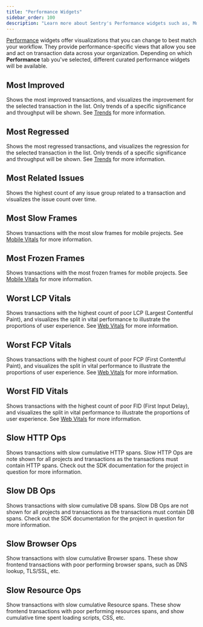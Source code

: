 ```yaml
---
title: "Performance Widgets"
sidebar_order: 100
description: "Learn more about Sentry's Performance widgets such as, Most Related Issues, Most Regressed Transactions, Slow HTTP Ops, and how they can be used to surface performance insights in your applications."
---
```


[Performance](/product/performance/) widgets offer visualizations that you can change to best match your workflow. They provide performance-specific views that allow you see and act on transaction data across your organization.
Depending on which **Performance** tab you've selected, different curated performance widgets will be available.

## Most Improved

Shows the most improved transactions, and visualizes the improvement for the selected transaction in the list. Only trends of a specific significance and throughput will be shown. See [Trends](/product/performance/trends) for more information.

## Most Regressed

Shows the most regressed transactions, and visualizes the regression for the selected transaction in the list. Only trends of a specific significance and throughput will be shown. See [Trends](/product/performance/trends) for more information.

## Most Related Issues

Shows the highest count of any issue group related to a transaction and visualizes the issue count over time.

## Most Slow Frames

Shows transactions with the most slow frames for mobile projects. See [Mobile Vitals](/product/performance/mobile-vitals) for more information.

## Most Frozen Frames

Shows transactions with the most frozen frames for mobile projects. See [Mobile Vitals](/product/performance/mobile-vitals) for more information.

## Worst LCP Vitals

Shows transactions with the highest count of poor LCP (Largest Contentful Paint), and visualizes the split in vital performance to illustrate the proportions of user experience. See [Web Vitals](/product/performance/web-vitals) for more information.

## Worst FCP Vitals

Shows transactions with the highest count of poor FCP (First Contentful Paint), and visualizes the split in vital performance to illustrate the proportions of user experience. See [Web Vitals](/product/performance/web-vitals) for more information.

## Worst FID Vitals

Shows transactions with the highest count of poor FID (First Input Delay), and visualizes the split in vital performance to illustrate the proportions of user experience. See [Web Vitals](/product/performance/web-vitals) for more information.

## Slow HTTP Ops

Shows transactions with slow cumulative HTTP spans. Slow HTTP Ops are note shown for all projects and transactions as the transactions must contain HTTP spans. Check out the SDK documentation for the project in question for more information.

## Slow DB Ops

Shows transactions with slow cumulative DB spans. Slow DB Ops are not shown for all projects and transactions as the transactions must contain DB spans. Check out the SDK documentation for the project in question for more information.

## Slow Browser Ops

Show transactions with slow cumulative Browser spans. These show frontend transactions with poor performing browser spans, such as DNS lookup, TLS/SSL, etc.

## Slow Resource Ops

Show transactions with slow cumulative Resource spans. These show frontend transactions with poor performing resources spans, and show cumulative time spent loading scripts, CSS, etc.
